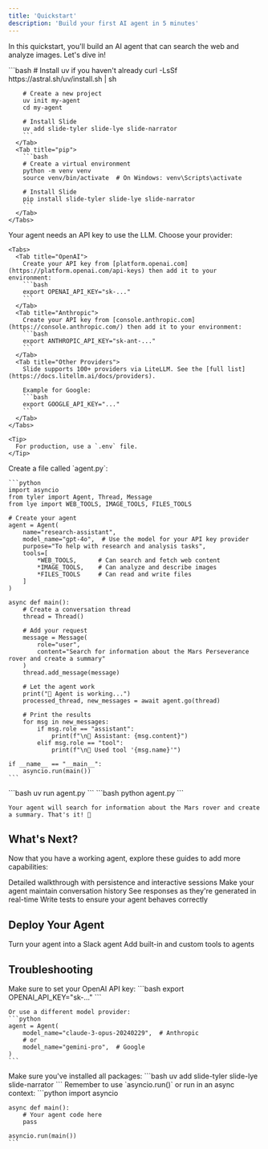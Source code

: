 ```yaml
---
title: 'Quickstart'
description: 'Build your first AI agent in 5 minutes'
---
```


In this quickstart, you'll build an AI agent that can search the web and analyze images. Let's dive in!

<Steps>
  <Step title="Install Slide">
    <Tabs>
      <Tab title="uv (Recommended)">
        ```bash
        # Install uv if you haven't already
        curl -LsSf https://astral.sh/uv/install.sh | sh

        # Create a new project
        uv init my-agent
        cd my-agent

        # Install Slide
        uv add slide-tyler slide-lye slide-narrator
        ```
      </Tab>
      <Tab title="pip">
        ```bash
        # Create a virtual environment
        python -m venv venv
        source venv/bin/activate  # On Windows: venv\Scripts\activate

        # Install Slide
        pip install slide-tyler slide-lye slide-narrator
        ```
      </Tab>
    </Tabs>
  </Step>
  
  <Step title="Set Up Your API Key">
    Your agent needs an API key to use the LLM. Choose your provider:

    <Tabs>
      <Tab title="OpenAI">
        Create your API key from [platform.openai.com](https://platform.openai.com/api-keys) then add it to your environment:
        ```bash
        export OPENAI_API_KEY="sk-..."
        ```
      </Tab>
      <Tab title="Anthropic">
        Create your API key from [console.anthropic.com](https://console.anthropic.com/) then add it to your environment:
        ```bash
        export ANTHROPIC_API_KEY="sk-ant-..."
        ```
      </Tab>
      <Tab title="Other Providers">
        Slide supports 100+ providers via LiteLLM. See the [full list](https://docs.litellm.ai/docs/providers).
        
        Example for Google:
        ```bash
        export GOOGLE_API_KEY="..."
        ```
      </Tab>
    </Tabs>

    <Tip>
      For production, use a `.env` file.
    </Tip>
  </Step>
  
  <Step title="Create Your Agent">
    Create a file called `agent.py`:

    ```python
    import asyncio
    from tyler import Agent, Thread, Message
    from lye import WEB_TOOLS, IMAGE_TOOLS, FILES_TOOLS

    # Create your agent
    agent = Agent(
        name="research-assistant",
        model_name="gpt-4o",  # Use the model for your API key provider
        purpose="To help with research and analysis tasks",
        tools=[
            *WEB_TOOLS,      # Can search and fetch web content
            *IMAGE_TOOLS,    # Can analyze and describe images
            *FILES_TOOLS     # Can read and write files
        ]
    )

    async def main():
        # Create a conversation thread
        thread = Thread()
        
        # Add your request
        message = Message(
            role="user",
            content="Search for information about the Mars Perseverance rover and create a summary"
        )
        thread.add_message(message)
        
        # Let the agent work
        print("🤖 Agent is working...")
        processed_thread, new_messages = await agent.go(thread)
        
        # Print the results
        for msg in new_messages:
            if msg.role == "assistant":
                print(f"\n💬 Assistant: {msg.content}")
            elif msg.role == "tool":
                print(f"\n🔧 Used tool '{msg.name}'")

    if __name__ == "__main__":
        asyncio.run(main())
    ```
  </Step>
  
  <Step title="Run Your Agent">
    <Tabs>
      <Tab title="uv">
        ```bash
        uv run agent.py
        ```
      </Tab>
      <Tab title="python">
        ```bash
        python agent.py
        ```
      </Tab>
    </Tabs>

    Your agent will search for information about the Mars rover and create a summary. That's it! 🎉
  </Step>
</Steps>

## What's Next?

Now that you have a working agent, explore these guides to add more capabilities:

<CardGroup cols={2}>
  <Card
    title="Your First Agent"
    icon="sparkles"
    href="/guides/your-first-agent"
  >
    Detailed walkthrough with persistence and interactive sessions
  </Card>
  <Card
    title="Conversation Persistence"
    icon="database"
    href="/guides/conversation-persistence"
  >
    Make your agent maintain conversation history
  </Card>
  <Card
    title="Streaming Responses"
    icon="stream"
    href="/guides/streaming-responses"
  >
    See responses as they're generated in real-time
  </Card>
  <Card
    title="Testing Agents"
    icon="vial"
    href="/guides/testing-agents"
  >
    Write tests to ensure your agent behaves correctly
  </Card>
</CardGroup>

## Deploy Your Agent

<CardGroup cols={2}>
  <Card
    title="Deploy to Slack"
    icon="slack"
    href="/apps/slack-agent"
  >
    Turn your agent into a Slack agent
  </Card>
  <Card
    title="Adding Tools"
    icon="wrench"
    href="/guides/adding-tools"
  >
    Add built-in and custom tools to agents
  </Card>
</CardGroup>

## Troubleshooting

<AccordionGroup>
  <Accordion title="API Key Errors">
    Make sure to set your OpenAI API key:
    ```bash
    export OPENAI_API_KEY="sk-..."
    ```
    
    Or use a different model provider:
    ```python
    agent = Agent(
        model_name="claude-3-opus-20240229",  # Anthropic
        # or
        model_name="gemini-pro",  # Google
    )
    ```
  </Accordion>
  
  <Accordion title="Import Errors">
    Make sure you've installed all packages:
    ```bash
    uv add slide-tyler slide-lye slide-narrator
    ```
  </Accordion>
  
  <Accordion title="Async Errors">
    Remember to use `asyncio.run()` or run in an async context:
    ```python
    import asyncio
    
    async def main():
        # Your agent code here
        pass
    
    asyncio.run(main())
    ```
  </Accordion>
</AccordionGroup> 